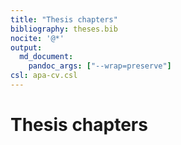 ```yaml
---
title: "Thesis chapters"
bibliography: theses.bib
nocite: '@*'
output:
  md_document: 
    pandoc_args: ["--wrap=preserve"]
csl: apa-cv.csl
---
```


# Thesis chapters

::: {#refs}
:::
